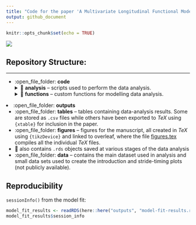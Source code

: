 ```yaml
---
title: "Code for the paper 'A Multivariate Longitudinal Functional Model for Repeatedly-Observed Human-Movement Data'"
output: github_document
---
```


```r
knitr::opts_chunk$set(echo = TRUE)
```

![](outputs/figures/methods-schematic-readme.png)

## Repository Structure:  

--- 
* :open_file_folder: **code**
  <details><summary>📁 <b>analysis</b> -- scripts used to perform the data analysis.</summary>
  * :page_facing_up: [01 - Create Plot for Introduction](code/analysis/01-introduction-plot.R)
  * :page_facing_up: [02 - Create Plot of Stride Timings](code/analysis/02-strides-timing-plot.R)
  * :page_facing_up: [03 - Prepare Data for Analysis](code/analysis/03-data-preparation.R) ([extra figures](code/analysis/03-data-preparation-extra-plot.R))
  * :page_facing_up: [04 - Split Data into Test and Training Samples](code/analysis/04-test-train-split.R)
  * :page_facing_up: [05 - mv-FPCA basis Representation](code/analysis/05-basis-representation.R)
  * :page_facing_up: [06 - Linear Mixed Models of mv-FPCA Scores](code/analysis/06-scores-modelling.R) ([extra figures](code/analysis/06))
  * :page_facing_up: 07 - Individual Random Effects Analysis ([Script 1](code/analysis/07-individual-fitted-mv-FPC1.R), [Script 2](code/analysis/07-individual-analysis-predictions.R), [Script 3](code/analysis/07-individual-analysis-test-error.R), [Script 4](code/analysis/07-individual-analysis-changes.R))
  * :page_facing_up: 08 - Fixed Effects Analysis ([Script 1](code/analysis/08-fixef-results-post-processing.R), [Script 2](code/analysis/08-fixef-spline-coef.R))</details>
  <details><summary>📁 <b>functions</b> -- custom functions for modelling data analysis.</summary>
       * :page_facing_up: [Centering a (multivariate) object around a different mean](code/functions/center_fd_around_new_mean.R)
       * :page_facing_up: [Decentering a (multivariate) object around a different mean](code/functions/decenter_fd_around_new_mean.R)
       * :page_facing_up: [Helper functions for manipulating `fd` objects](code/functions/functions-helper-smoothing.R)
       * :page_facing_up: [Project (multivariate) functional data (`fd` object) onto (multivariate) FPCs (`pca.fd` object)](code/functions/project_data_onto_fpcs.R)  
       * :page_facing_up: [Computing the (%) of Variance Explained by a mv-FPCA reconstruction](code/functions/variance_explained_reconstruction.R)
       * :page_facing_up: [Custom theme for figures](code/functions/theme_gunning.R)
       * :page_facing_up: [Functions to generate data from a multilevel longitudinal design for the simulation](code/functions/generate_design.R)
       * :page_facing_up: [Generate data from a polynomial scalar longitudinal model for the simulation](code/functions/generate_polynomial_model_basis_coefficient.R)
       * :page_facing_up: [Generate multiple basis coefficients (i.e., mv-FPC scores) from a polynomial scalar longitudinal model for the simulation](code/functions/generate-basis-coefficient-matrix.R)
       * :page_facing_up: [Construct an `fd` object by combining pca.fd object and matrix of PCA scores](code/functions/construct_fd_from_scores.R)
       * :page_facing_up: [Generate smooth Gaussian noise to add to simulated functional data](code/functions/function-generate-smooth-noise.R)
       * :page_facing_up: [Modified version of `pca.fd()` to choose $K$ based on proportion of variance explained.](code/functions/pca.fd_pve_cutoff.R)
       * :page_facing_up: [Wrapper function to extract FPCA scores from a `pca.fd()` object and add them to a data frame.](code/functions/add_pca.fd_scores_to_df.R)
       * :page_facing_up: [Function to fit a polynomial scalar longitudinal model the to mv-FPC scores.](code/functions/fit_poly.R)
       * :page_facing_up: [Function to fit a "naive" model the to mv-FPC scores.](code/functions/fit_naive_spline_intercept.R)
       * :page_facing_up: [Function to fit a ml-FPCA model the to mv-FPC scores.](code/functions/fit_fpca.R)
       * :page_facing_up: [Function to fit a natural spline model the to mv-FPC scores.](code/functions/fit_spline.R)
       * :page_facing_up: [Reduced version of the above model.](code/functions/fit_spline_subject_ri_side.R)
       * :page_facing_up: [Function to calculate average integrated squared prediction error for functional observations.](code/functions/calculate_prediction_error.R)
       * :page_facing_up: [Function to calculate individual integrated squared prediction errors for functional observations.](code/functions/calculate_individual_prediction_errors.R)
       * :page_facing_up: [Convenience function to split data into train and test in simulation.](code/functions/split_train_test.R)
       * :page_facing_up: [Convenience function to load all functions needed in the simulation.](code/functions/source_all_simulation_functions.R)
       * :page_facing_up: [Convenience function to add polynomial terms to a data frame.](code/functions/add_poly_to_df.R)
       * :page_facing_up: [Convenience function to add natural spline terms to a data frame.](code/functions/add_natural_splines_to_df.R)
       * :page_facing_up: [Function to extract fixed-effects coefficients from a list of fitted `lmerMod` objects.](code/functions/extract_fixef_coef.R) 
       * :page_facing_up: [Conveninence function to load all functions for data analysis.](code/functions/source_all_analysis_functions.R)
       * :page_facing_up: [Conveninence functions for post processing results.](code/functions/post-processing-functions.R)
       * :page_facing_up: [Function to calculate rate of change in longitudinal direction](code/functions/calculate_rate_of_change.R)
       * :page_facing_up: [Function to do bootstrap of subjects](code/functions/bootstrap_of_subjects.R)
       * :open_file_folder: **tests** -- some basic tests for the custom functions.
         * :page_facing_up: [Test for `center_fd_around_new_mean()`](code/functions/tests/test-center_fd_around_new_mean.R)
         * :page_facing_up: [Test for `decenter_fd_around_new_mean()`](code/functions/tests/test-decenter_fd_around_new_mean.R)
         * :page_facing_up: [Test for `variance_explained_reconstruction()`](code/functions/tests/test-variance-explained-reconstruction.R)
         * :page_facing_up: [Test for `generate_design_multiple_subjects()`](code/functions/tests/test-generate-design.R)
         * :page_facing_up: [Test for `generate_polynomial_model_basis_coefficient()`](code/functions/tests/test-generate_polynomial_model_basis_coefficient.R)
         * :page_facing_up: [Test 1 for `generate_basis_coefficient_matrix()`](code/functions/tests/test-generate-basis-coefficient-matrix-01.R)
         * :page_facing_up: [Test 2 for `generate_basis_coefficient_matrix()`](code/functions/tests/test-generate-basis-coefficient-matrix-02.R)
         * :page_facing_up: [Test for `construct_fd_from_scores()`](code/functions/tests/test_construct_fd_from_scores.R)
         * :page_facing_up: [Tests for `calculate_rate_of_change()`](code/functions/tests/test_calculate_rate_of_change.R)
         * :page_facing_up: [Tests for `calculate_individual_prediction_errors()`](code/functions/tests/test_calculate_individual_prediction_errors.R)
         * :page_facing_up: [Tests for `bootstrap_of_subjects()`](code/functions/tests/test_bootstrap_of_subjects.pdf)</details>
* :open_file_folder: **outputs**
  - :open_file_folder: **tables** -- tables containing data-analysis results. Some are stored as `.csv` files while others have been exported to $TeX$ using `{xtable}` for inclusion in the paper.
  - :open_file_folder: **figures** -- figures for the manuscript, all created in $TeX$ using `{tikzDevice}` and linked to overleaf, where the file [figures.tex](outputs/figures/figures.tex) compiles all the individual $TeX$ files.
  - 💾 also contains `.rds` objects saved at various stages of the data analysis
  - :open_file_folder: **data** -- contains the main dataset used in analysis and small data sets used to create the introduction and stride-timing plots (not publicly available).

## Reproducibility

`sessionInfo()` from the model fit:

```r
model_fit_results <- readRDS(here::here("outputs", "model-fit-results.rds"))
model_fit_results$session_info
```
    